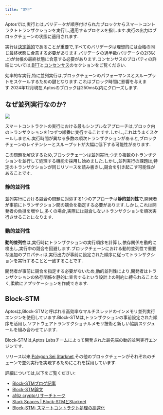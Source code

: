 ```yaml
---
title: "実行"
---
```






Aptosでは,実行とは,バリデータが順序付けられたブロックからスマートコントラクトトランザクションを実行し,適用するプロセスを指します.実行の出力はブロックチェーンの状態に適用されます.

実行は[決定論的](https://en.wikipedia.org/wiki/Deterministic_algorithm)であることが重要で,すべてのバリデータは理想的には台帳の同じ最終状態に合意する必要があります.バリデータの過半数(バリデータの2/3以上)が台帳の最終状態に合意する必要があります.コンセンサスのプロパティの詳細については,[BFT](/ja/network/glossary#byzantine-fault-tolerance-bft)と[コンセンサス](/ja/network/glossary#consensus)のセクションをご覧ください.

効率的な実行,特に並列実行は,ブロックチェーンのパフォーマンスとスループットをスケールするための鍵となります.これはブロック時間に影響を与えます.2024年12月現在,Aptosのブロックは250ms以内にクローズします.

## なぜ並列実行なのか?

![](https://miro.medium.com/v2/resize\:fit:4800/format\:webp/0*qG0KRe1KzsP8Odth)

スマートコントラクトの実行における最もシンプルなアプローチは,ブロック内のトランザクションを1つずつ順番に実行することです.しかし,これはうまくスケールしません.実行時間が異なる多数の順次トランザクションがあると,ブロックチェーンのレイテンシーとスループットが大幅に低下する可能性があります.

この問題を解決するため,ブロックチェーンは並列実行,つまり複数のトランザクションを並行して処理する機能を採用し始めました.しかし,並列実行の課題は,特定のトランザクションが同じリソースを読み書きし,競合を引き起こす可能性があることです.

### 静的並列性

並列実行における競合の問題に対処する1つのアプローチは**静的並列性**で,開発者が事前にトランザクション間の競合を指定する必要があります.しかし,これは開発者の負担を増やし,多くの場合,実際には競合しないトランザクションを順次実行させることになります.

### 動的並列性

**動的並列性**は,実行時にトランザクションの実行順序を計算し,依存関係を動的に検出し,実行中の競合を回避します.ブロックチェーンにおける動的並列性で重要な追加のプロパティは,実行出力が事前に設定された順序に従ってトランザクションを実行することと一致することです.

開発者が事前に競合を指定する必要がないため,動的並列性により,開発者はトランザクションの依存関係を静的に宣言するという設計上の制約に縛られることなく,柔軟にアプリケーションを作成できます.

## Block-STM

Aptosは,Block-STMと呼ばれる高効率なマルチスレッドのインメモリ並列実行エンジンを使用しています.Block-STMは,トランザクションの事前設定された順序を活用し,ソフトウェアトランザクショナルメモリ技術と新しい協調スケジュールを組み合わせています.

Block-STMは,Aptos Labsチームによって開発された最先端の動的並列実行エンジンです.

リリース以来,[Polygon](https://polygon.technology/blog/innovating-the-main-chain-a-polygon-pos-study-in-parallelization),[Sei](https://forum.sei.io/t/optimistic-concurrency-control/28),[Starknet](https://www.starknet.io/blog/parallel-execution-and-v0-13-2/),その他のブロックチェーンがそれぞれのチェーンで並列実行を実現するためにこれを採用しています.

詳細については,以下をご覧ください:

- [Block-STMブログ記事](https://medium.com/aptoslabs/block-stm-how-we-execute-over-160k-transactions-per-second-on-the-aptos-blockchain-3b003657e4ba)
- [Block-STM論文](https://arxiv.org/pdf/2203.06871)
- [a16z cryptoリサーチトーク](https://www.youtube.com/watch?v=2SE5tqPzhyw)
- [Stark Spaces | Block-STMとStarknet](https://www.youtube.com/watch?v=y1kXOi39RX0)
- [Block-STM: スマートコントラクト処理の高速化](https://blog.chain.link/block-stm/)
